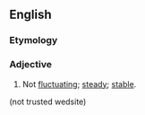 ==English==

===Etymology===
{{prefix|en|non|fluctuating}}

===Adjective===
{{en-adj|-}}

# Not [[fluctuating]]; [[steady]]; [[stable]].
(not trusted wedsite)